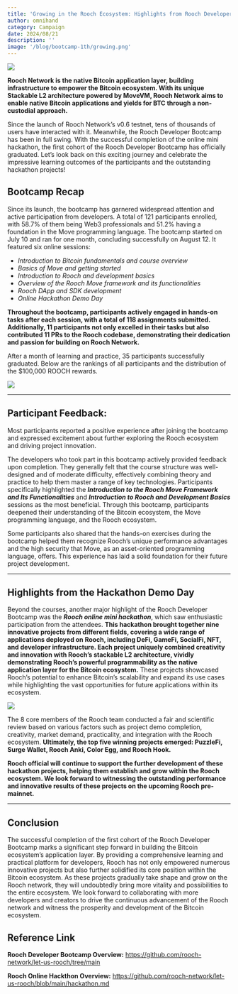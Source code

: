 ```yaml
---
title: 'Growing in the Rooch Ecosystem: Highlights from Rooch Developer Bootcamp and Hackathon'
author: omnihand
category: Campaign
date: 2024/08/21
description: ''
image: '/blog/bootcamp-1th/growing.png'
---
```



<PostHeader />

![](/blog/bootcamp-1th/growing.png)

**Rooch Network is the native Bitcoin application layer, building infrastructure to empower the Bitcoin ecosystem. With its unique Stackable L2 architecture powered by MoveVM, Rooch Network aims to enable native Bitcoin applications and yields for BTC through a non-custodial approach.** 

Since the launch of Rooch Network’s v0.6 testnet, tens of thousands of users have interacted with it. Meanwhile, the Rooch Developer Bootcamp has been in full swing. With the successful completion of the online mini hackathon, the first cohort of the Rooch Developer Bootcamp has officially graduated. Let’s look back on this exciting journey and celebrate the impressive learning outcomes of the participants and the outstanding hackathon projects!

## Bootcamp Recap

Since its launch, the bootcamp has garnered widespread attention and active participation from developers. A total of 121 participants enrolled, with 58.7% of them being Web3 professionals and 51.2% having a foundation in the Move programming language. The bootcamp started on July 10 and ran for one month, concluding successfully on August 12. It featured six online sessions:

- *Introduction to Bitcoin fundamentals and course overview*
- *Basics of Move and getting started*
- *Introduction to Rooch and development basics*
- *Overview of the Rooch Move framework and its functionalities*
- *Rooch DApp and SDK development*
- *Online Hackathon Demo Day*

**Throughout the bootcamp, participants actively engaged in hands-on tasks after each session, with a total of 118 assignments submitted. Additionally, 11 participants not only excelled in their tasks but also contributed 11 PRs to the Rooch codebase, demonstrating their dedication and passion for building on Rooch Network.**

After a month of learning and practice, 35 participants successfully graduated. Below are the rankings of all participants and the distribution of the $100,000 ROOCH rewards. 

![](/blog/bootcamp-1th/scoring-en.png)

---

## Participant Feedback:

Most participants reported a positive experience after joining the bootcamp and expressed excitement about further exploring the Rooch ecosystem and driving project innovation.

The developers who took part in this bootcamp actively provided feedback upon completion. They generally felt that the course structure was well-designed and of moderate difficulty, effectively combining theory and practice to help them master a range of key technologies. Participants specifically highlighted the ***Introduction to the Rooch Move Framework and Its Functionalities*** and ***Introduction to Rooch and Development Basics*** sessions as the most beneficial. Through this bootcamp, participants deepened their understanding of the Bitcoin ecosystem, the Move programming language, and the Rooch ecosystem.

Some participants also shared that the hands-on exercises during the bootcamp helped them recognize Rooch’s unique performance advantages and the high security that Move, as an asset-oriented programming language, offers. This experience has laid a solid foundation for their future project development.

---

## Highlights from the Hackathon Demo Day

Beyond the courses, another major highlight of the Rooch Developer Bootcamp was the ***Rooch online mini hackathon***, which saw enthusiastic participation from the attendees. **This hackathon brought together nine innovative projects from different fields, covering a wide range of applications deployed on Rooch, including DeFi, GameFi, SocialFi, NFT, and developer infrastructure. Each project uniquely combined creativity and innovation with Rooch’s stackable L2 architecture, vividly demonstrating Rooch’s powerful programmability as the native application layer for the Bitcoin ecosystem.** These projects showcased Rooch’s potential to enhance Bitcoin’s scalability and expand its use cases while highlighting the vast opportunities for future applications within its ecosystem. 

![](/blog/bootcamp-1th/projects-en.jpg)

The 8 core members of the Rooch team conducted a fair and scientific review based on various factors such as project demo completion, creativity, market demand, practicality, and integration with the Rooch ecosystem. **Ultimately, the top five winning projects emerged: PuzzleFi, Surge Wallet, Rooch Anki, Color Egg, and Rooch Hook.**

**Rooch official will continue to support the further development of these hackathon projects, helping them establish and grow within the Rooch ecosystem. We look forward to witnessing the outstanding performance and innovative results of these projects on the upcoming Rooch pre-mainnet.**

---

## Conclusion

The successful completion of the first cohort of the Rooch Developer Bootcamp marks a significant step forward in building the Bitcoin ecosystem’s application layer. By providing a comprehensive learning and practical platform for developers, Rooch has not only empowered numerous innovative projects but also further solidified its core position within the Bitcoin ecosystem. As these projects gradually take shape and grow on the Rooch network, they will undoubtedly bring more vitality and possibilities to the entire ecosystem. We look forward to collaborating with more developers and creators to drive the continuous advancement of the Rooch network and witness the prosperity and development of the Bitcoin ecosystem.

## Reference Link

**Rooch Developer Bootcamp Overview:** https://github.com/rooch-network/let-us-rooch/tree/main

**Rooch Online Hackthon Overview:** https://github.com/rooch-network/let-us-rooch/blob/main/hackathon.md
